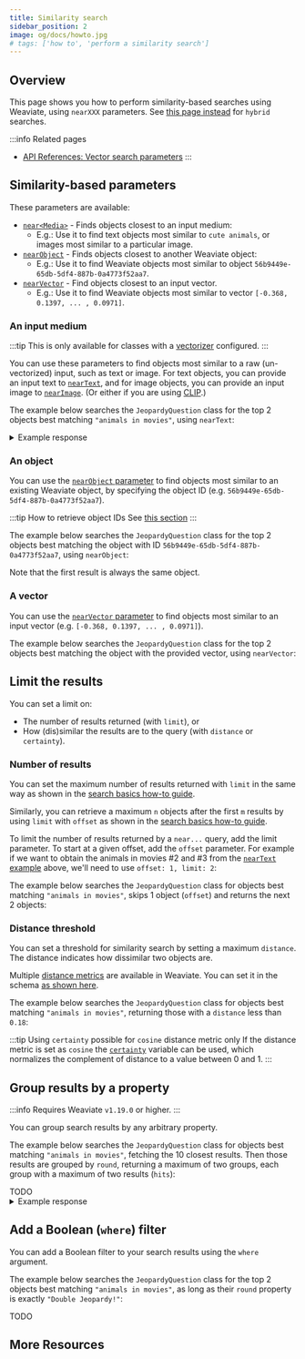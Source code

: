 ```yaml
---
title: Similarity search
sidebar_position: 2
image: og/docs/howto.jpg
# tags: ['how to', 'perform a similarity search']
---
```



## Overview

This page shows you how to perform similarity-based searches using Weaviate, using `nearXXX` parameters. See [this page instead](./hybrid.mdx) for `hybrid` searches.

:::info Related pages
- [API References: Vector search parameters](../api/graphql/vector-search-parameters.md)
:::


<BasicPrereqs />

## Similarity-based parameters

These parameters are available:

* [`near<Media>`](#an-input-medium) - Finds objects closest to an input medium:
    * E.g.: Use it to find text objects most similar to `cute animals`, or images most similar to a particular image.
* [`nearObject`](#an-object) - Finds objects closest to another Weaviate object:
    * E.g.: Use it to find Weaviate objects most similar to object `56b9449e-65db-5df4-887b-0a4773f52aa7`.
* [`nearVector`](#a-vector) - Find objects closest to an input vector.
    * E.g.: Use it to find Weaviate objects most similar to vector `[-0.368, 0.1397, ... , 0.0971]`.

### An input medium

:::tip This is only available for classes with a [vectorizer](../modules/retriever-vectorizer-modules/index.md) configured.
:::

You can use these parameters to find objects most similar to a raw (un-vectorized) input, such as text or image. For text objects, you can provide an input text to [`nearText`](../api/graphql/vector-search-parameters.md#neartext), and for image objects, you can provide an input image to [`nearImage`](../modules/retriever-vectorizer-modules/img2vec-neural.md#nearimage-search). (Or either if you are using [CLIP](../modules/retriever-vectorizer-modules/multi2vec-clip.md).)

The example below searches the `JeopardyQuestion` class for the top 2 objects best matching `"animals in movies"`, using `nearText`:

<Tabs groupId="languages">
<TabItem value="graphql" label="GraphQL">
<FilteredTextBlock
  text={PythonCode}
  startMarker="# GetNearTextGraphql"
  endMarker="# END GetNearTextGraphql"
  language="graphql"
/>
</TabItem>
<TabItem value="py" label="Python">
<FilteredTextBlock
  text={PythonCode}
  startMarker="# GetNearTextPython"
  endMarker="# END GetNearTextPython"
  language="python"
/>
</TabItem>
<TabItem value="ts" label="TypeScript">
<FilteredTextBlock
  text={TypeScriptCode}
  startMarker="// Query using nearText"
  endMarker="// Query using nearVector"
  language="typescript"
/>
</TabItem>
</Tabs>

<details>
  <summary>Example response</summary>

It should produce a response such as this:

<FilteredTextBlock
  text={PythonCode}
  startMarker="# Expected nearText results"
  endMarker="# END Expected nearText results"
  language="python"
/>

</details>

### An object

You can use the [`nearObject` parameter](../api/graphql/vector-search-parameters.md#nearobject) to find objects most similar to an existing Weaviate object, by specifying the object ID (e.g. `56b9449e-65db-5df4-887b-0a4773f52aa7`).

:::tip How to retrieve object IDs
See [this section](./basics.mdx#retrieve-the-object-id)
:::

The example below searches the `JeopardyQuestion` class for the top 2 objects best matching the object with ID `56b9449e-65db-5df4-887b-0a4773f52aa7`, using `nearObject`:

<Tabs groupId="languages">
<TabItem value="graphql" label="GraphQL">
<FilteredTextBlock
  text={PythonCode}
  startMarker="# GetNearObjectGraphQL"
  endMarker="# END GetNearObjectGraphQL"
  language="graphql"
/>
</TabItem>
<TabItem value="py" label="Python">
<FilteredTextBlock
  text={PythonCode}
  startMarker="# GetNearObjectPython"
  endMarker="# END GetNearObjectPython"
  language="python"
/>
</TabItem>
<TabItem value="ts" label="TypeScript">
<FilteredTextBlock
  text={TypeScriptCode}
  startMarker="// Query using nearObject"
  endMarker="// Limit"
  language="typescript"
/>
</TabItem>
</Tabs>

Note that the first result is always the same object.
<!-- TODO: you can technically pass the ID of an object outside of the collection in order to find similar objects across collections. -->


### A vector

You can use the [`nearVector` parameter](../api/graphql/vector-search-parameters.md#nearvector) to find objects most similar to an input vector (e.g. `[-0.368, 0.1397, ... , 0.0971]`).

The example below searches the `JeopardyQuestion` class for the top 2 objects best matching the object with the provided vector, using `nearVector`:

<Tabs groupId="languages">
<TabItem value="graphql" label="GraphQL">
<FilteredTextBlock
  text={PythonCode}
  startMarker="# GetNearVectorGraphQL"
  endMarker="# END GetNearVectorGraphQL"
  language="graphql"
/>
</TabItem>
<TabItem value="py" label="Python">
<FilteredTextBlock
  text={PythonCode}
  startMarker="# GetNearVectorPython"
  endMarker="# END GetNearVectorPython"
  language="python"
/>
</TabItem>
<TabItem value="ts" label="TypeScript">
<FilteredTextBlock
  text={TypeScriptCode}
  startMarker="// Query using nearVector"
  endMarker="// Query using nearObject"
  language="python"
/>
</TabItem>
</Tabs>


## Limit the results

You can set a limit on:
- The number of results returned (with `limit`), or
- How (dis)similar the results are to the query (with `distance` or `certainty`).

### Number of results

You can set the maximum number of results returned with `limit` in the same way as shown in the [search basics how-to guide](./basics.mdx#limit-returned-objects).

Similarly, you can retrieve a maximum `n` objects after the first `m` results by using `limit` with `offset` as shown in the [search basics how-to guide](./basics.mdx#limit-with-offset).

To limit the number of results returned by a `near...` query, add the limit parameter. To start at a given offset, add the `offset` parameter. For example if we want to obtain the animals in movies #2 and #3 from the [`nearText` example](#an-input-medium) above, we'll need to use `offset: 1, limit: 2`:

The example below searches the `JeopardyQuestion` class for objects best matching `"animals in movies"`, skips 1 object (`offset`) and returns the next 2 objects:

<Tabs groupId="languages">
<TabItem value="graphql" label="GraphQL">
<FilteredTextBlock
  text={PythonCode}
  startMarker="# GetLimitOffsetGraphQL"
  endMarker="# END GetLimitOffsetGraphQL"
  language="graphql"
/>
</TabItem>
<TabItem value="py" label="Python">
<FilteredTextBlock
  text={PythonCode}
  startMarker="# GetLimitOffsetPython"
  endMarker="# END GetLimitOffsetPython"
  language="python"
/>
</TabItem>
<TabItem value="ts" label="TypeScript">
<FilteredTextBlock
  text={TypeScriptCode}
  startMarker="// Limit"
  endMarker="// Distance"
  language="typescript"
/>
</TabItem>
</Tabs>


### Distance threshold

You can set a threshold for similarity search by setting a maximum `distance`. The distance indicates how dissimilar two objects are.

Multiple [distance metrics](../config-refs/distances.md) are available in Weaviate. You can set it in the schema [as shown here](../config-refs/schema.mdx#default-distance-metric).

The example below searches the `JeopardyQuestion` class for objects best matching `"animals in movies"`, returning those with a `distance` less than `0.18`:

<Tabs groupId="languages">
<TabItem value="graphql" label="GraphQL">
<FilteredTextBlock
  text={PythonCode}
  startMarker="# GetWithDistanceGraphQL"
  endMarker="# END GetWithDistanceGraphQL"
  language="graphql"
/>
</TabItem>
<TabItem value="py" label="Python">
<FilteredTextBlock
  text={PythonCode}
  startMarker="# GetWithDistancePython"
  endMarker="# END GetWithDistancePython"
  language="python"
/>
</TabItem>
<TabItem value="ts" label="TypeScript">
<FilteredTextBlock
  text={TypeScriptCode}
  startMarker="// Limit"
  endMarker="// Distance"
  language="typescript"
/>
</TabItem>
</Tabs>

:::tip Using `certainty` possible for `cosine` distance metric only
If the distance metric is set as `cosine` the [`certainty`](../config-refs/distances.md#distance-vs-certainty) variable can be used, which normalizes the complement of distance to a value between 0 and 1.
:::


## Group results by a property

:::info Requires Weaviate `v1.19.0` or higher.
:::

You can group search results by any arbitrary property.

The example below searches the `JeopardyQuestion` class for objects best matching `"animals in movies"`, fetching the 10 closest results. Then those results are grouped by `round`, returning a maximum of two groups, each group with a maximum of two results (`hits`):

<Tabs groupId="languages">
<TabItem value="graphql" label="GraphQL">
<FilteredTextBlock
  text={PythonCode}
  startMarker="# GetWithGroupbyGraphQL"
  endMarker="# END GetWithGroupbyGraphQL"
  language="graphql"
/>
</TabItem>
<TabItem value="py" label="Python">
<FilteredTextBlock
  text={PythonCode}
  startMarker="# GetWithGroupbyPython"
  endMarker="# END GetWithGroupbyPython"
  language="python"
/>
</TabItem>
<TabItem value="ts" label="TypeScript">
TODO
</TabItem>
</Tabs>

<details>
  <summary>Example response</summary>

It should produce a response such as this:

<FilteredTextBlock
  text={PythonCode}
  startMarker="# Expected groupBy results"
  endMarker="# END Expected groupBy results"
  language="python"
/>

</details>

## Add a Boolean (`where`) filter

You can add a Boolean filter to your search results using the `where` argument.

The example below searches the `JeopardyQuestion` class for the top 2 objects best matching `"animals in movies"`, as long as their `round` property is exactly `"Double Jeopardy!"`:

<Tabs groupId="languages">
<TabItem value="graphql" label="GraphQL">
<FilteredTextBlock
  text={PythonCode}
  startMarker="# GetWithWhereGraphQL"
  endMarker="# END GetWithWhereGraphQL"
  language="graphql"
/>
</TabItem>
<TabItem value="py" label="Python">
<FilteredTextBlock
  text={PythonCode}
  startMarker="# GetWithWherePython"
  endMarker="# END GetWithWherePython"
  language="python"
/>
</TabItem>
<TabItem value="ts" label="TypeScript">
TODO
</TabItem>
</Tabs>

## More Resources


<DocsMoreResources />
